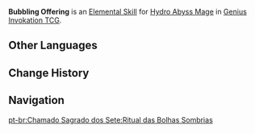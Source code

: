 {{Genius Invokation TCG Skill Infobox
|image      = Bubbling Offering Character Card Skill.png
|type       = Elemental Skill
|character  = Hydro Abyss Mage
|element    = Hydro
|matching   = 3
|effect     = Deals 1 {{Color|Hydro DMG}}. The target character receives '''Mist Bubble'''.<br><br>'''Mist Bubble'''<br>'''The character cannot use Skills.'''<br>End Phase: Remove this status, deal 1 {{Color|Hydro DMG}} to the character to which it is attached.
|order      = 2
}}
'''Bubbling Offering''' is an [[Character Card Elemental Skill|Elemental Skill]] for [[Hydro Abyss Mage (Character Card)|Hydro Abyss Mage]] in [[Genius Invokation TCG]].

==Other Languages==
{{Other Languages
|en      = Bubbling Offering
|zhs     = 泡影的祭法
|zhs_rm  = Pàoyǐng de Jìfǎ
|zht     = 泡影的祭法
|zht_rm  = Pàoyǐng de Jìfǎ
|zh_tl   = Sacrificial Law of Bubbles and Shadows
|zh_note = "泡影" (bubble + shadow) is a fixed metaphor in Chinese for something illusory, that is short-lived like a bubble.
|ja      = 泡影の祭法
|ja_rm   = Houei no Saihou{{Assumed}}
|ja_tl   = Ritual of Bubbling and Shadows
|ko      = 포영의 마법
|ko_rm   = Poyeong-ui Mabeop
|ko_tl   = Magic of Foam and Shadows
|es      = Ofrenda burbujeante
|es_tl   = Bubbly Offering
|fr      = Offrande de bulle
|fr_tl   = Bubble Offering
|ru      = Воздаяние миражу
|ru_tl   = Mirage Retribution
|th      = Bubbling Offering
|vi      = Nghi Thức Bóng Nước
|vi_tl   = 
|de      = Opferritual des Blasenglanzes
|de_tl   = Sacrificial Ritual of the Bubble Sheen
|id      = Bubbling Offering
|pt      = Ritual das Bolhas Sombrias
|pt_tl   = 
|tr      = Köpük Ayini
|tr_tl   = 
|it      = Rituale della bolla assassina
|it_tl   = Ritual of the Killer Bubble
}}

==Change History==
{{Change History|3.3}}

==Navigation==
{{Genius Invokation TCG Skill Navbox|Hydro Abyss Mage}}
[[pt-br:Chamado Sagrado dos Sete:Ritual das Bolhas Sombrias]]